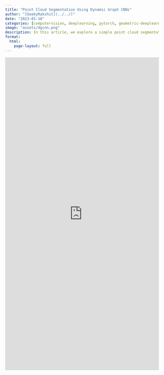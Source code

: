 ```yaml
---
title: "Point Cloud Segmentation Using Dynamic Graph CNNs"
author: "[GeekyRakshit](../../)"
date: "2023-01-18"
categories: [computervision, deeplearning, pytorch, geometric-deeplearning, point-cloud]
image: "assets/dgcnn.png"
description: In this article, we explore a simple point cloud segmentation pipeline using Dynamic Graph CNNs, implemented using PyTorch Geometric along with Weights & Biases. 
format: 
  html:
    page-layout: full
---
```


<iframe src="https://wandb.ai/wandb/point-cloud-segmentation/reports/Point-Cloud-Segmentation-Using-Dynamic-Graph-CNNs--VmlldzozMTk5MDcy?galleryTag=pyg" style="border:none;height:1024px;width:100%"></iframe>
